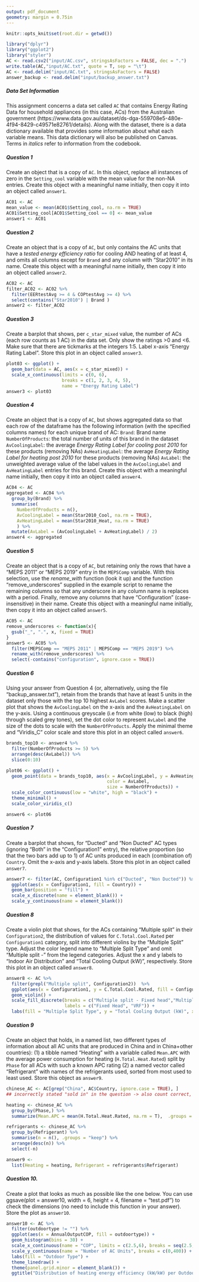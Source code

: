 ---
output: pdf_document
geometry: margin = 0.75in
---

```{r RMarkdown setup., include = FALSE}
knitr::opts_knit$set(root.dir = getwd())
```

```{r, include = FALSE}
library("dplyr")
library("ggplot2")
library("styler")
AC <- read.csv2("input/AC.csv", stringsAsFactors = FALSE, dec = ".")
write.table(AC,"input/AC.txt", quote = T, sep = "\t")
AC <- read.delim("input/AC.txt", stringsAsFactors = FALSE)
answer_backup <- read.delim("input/backup_answer.txt")
```

##### Data Set Information

This assignment concerns a data set called `AC` that contains Energy Rating Data for household appliances (in this case, ACs) from the Australian government (https://www.data.gov.au/dataset/ds-dga-559708e5-480e-4f94-8429-c49571e82761/details). Along with the dataset, there is a data dictionary available that provides some information about what each variable means. This data dictionary will also be published on Canvas. Terms in *italics* refer to information from the codebook.

##### Question 1
Create an object that is a copy of `AC`. In this object, replace all instances of zero in the `Setting_cool` variable with the mean value for the non-NA entries. Create this object with a meaningful name initially, then copy it into an object called `answer1`.

```{r, results = "hide", echo = FALSE}
AC01 <- AC
mean_value <- mean(AC01$Setting_cool, na.rm = TRUE)
AC01$Setting_cool[AC01$Setting_cool == 0] <- mean_value
answer1 <- AC01
```

##### Question 2
Create an object that is a copy of `AC`, but only contains the AC units that have a *tested energy efficiency ratio* for cooling AND heating of at least 4, and omits all columns except for `Brand` and any column with "Star2010" in its name. Create this object with a meaningful name initially, then copy it into an object called `answer2`.

```{r, results = "hide", echo = FALSE}
AC02 <- AC
filter_AC02 <- AC02 %>% 
  filter(EERtestAvg >= 4 & COPtestAvg >= 4) %>%
  select(contains("Star2010") | Brand )
answer2 <- filter_AC02
```

##### Question 3
Create a barplot that shows, per `c_star_mixed` value, the number of ACs (each row counts as 1 AC) in the data set. Only show the ratings >0 and <6. Make sure that there are tickmarks at the integers 1:5. Label x-axis "Energy Rating Label". Store this plot in an object called `answer3`.

```{r, results = "hide", echo = FALSE}
plot03 <- ggplot() +
  geom_bar(data = AC, aes(x = c_star_mixed)) + 
  scale_x_continuous(limits = c(0, 6), 
                     breaks = c(1, 2, 3, 4, 5),
                     name = "Energy Rating Label")
answer3 <- plot03
```


##### Question 4
Create an object that is a copy of `AC`, but shows aggregated data so that each row of the dataframe has the following information (with the specified columns names) for each unique brand of AC: 
`Brand`: Brand name
`NumberOfProducts`: the total number of units of this brand in the dataset
`AvCoolingLabel`: the average *Energy Rating Label for cooling post 2010* for these products (removing NAs)
`AvHeatingLabel`: the average *Energy Rating Label for heating post 2010* for these products (removing NAs)
`AvLabel`: the unweighted average value of the label values in the `AvCoolingLabel` and `AvHeatingLabel` entries for this brand.
Create this object with a meaningful name initially, then copy it into an object called `answer4`.

```{r, results = "hide", echo = FALSE}
AC04 <- AC
aggregated <- AC04 %>%
  group_by(Brand) %>%
  summarise(
    NumberOfProducts = n(), 
    AvCoolingLabel = mean(Star2010_Cool, na.rm = TRUE),
    AvHeatingLabel = mean(Star2010_Heat, na.rm = TRUE)
    ) %>%
  mutate(AvLabel = (AvCoolingLabel + AvHeatingLabel) / 2)
answer4 <- aggregated
```

##### Question 5
Create an object that is a copy of `AC`, but retaining only the rows that have a "MEPS 2011" or "MEPS 2019" entry in the `MEPSComp` variable. With this selection, use the *rename_with* function (look it up) and the function "remove_underscores" supplied in the example script to rename the remaining columns so that any underscore in any column name is replaces with a period. Finally, remove any columns that have "Configuration" (case-insensitive) in their name. Create this object with a meaningful name initially, then copy it into an object called `answer5`.


```{r, results = "hide", echo = FALSE}
AC05 <- AC
remove_underscores <- function(x){
  gsub("_", ".", x, fixed = TRUE)
}
answer5 <- AC05 %>%
  filter(MEPSComp == "MEPS 2011" | MEPSComp == "MEPS 2019") %>%
  rename_with(remove_underscores) %>%
  select(-contains("configuration", ignore.case = TRUE))
```


##### Question 6
Using your answer from Question 4 (or, alternatively, using the file "backup_answer.txt"), retain from the brands that have at least 5 units in the dataset only those with the top 10 highest `AvLabel` scores. Make a scatter plot that shows the `AvCoolingLabel` on the x-axis and the `AvHeatingLabel` on the y-axis. Using a continuous greyscale (i.e from white (low) to black (high) through scaled grey tones), set the dot color to represent `AvLabel` and the size of the dots to scale with the `NumberOfProducts`. Apply the minimal theme and "Viridis_C" color scale and store this plot in an object called `answer6`.

```{r, results = "hide", echo = FALSE}
brands_top10 <- answer4 %>%
  filter(NumberOfProducts >= 5) %>%
  arrange(desc(AvLabel)) %>%
  slice(0:10)

plot06 <- ggplot() +
  geom_point(data = brands_top10, aes(x = AvCoolingLabel, y = AvHeatingLabel, 
                                      color = AvLabel, 
                                      size = NumberOfProducts)) +
  scale_color_continuous(low = "white", high = "black") +
  theme_minimal() +
  scale_color_viridis_c()

answer6 <- plot06
```

##### Question 7
Create a barplot that shows, for "Ducted" and "Non Ducted" AC types (ignoring "Both" in the "Configuration1" entry), the relative proportion (so that the two bars add up to 1) of AC units produced in each (combination of) `Country`. Omit the x-axis and y-axis labels. Store this plot in an object called `answer7`.

```{r, results = "hide", echo = FALSE}
answer7 <- filter(AC, Configuration1 %in% c("Ducted", "Non Ducted")) %>%
  ggplot(aes(x = Configuration1, fill = Country)) +
  geom_bar(position = "fill") +
  scale_x_discrete(name = element_blank()) +
  scale_y_continuous(name = element_blank())
```

##### Question 8
Create a violin plot that shows, for the ACs containing "Multiple split" in their `Configuration2`, the distribution of values for `C.Total.Cool.Rated` per `Configuration1` category, split into different violins by the "Multiple Split" type. Adjust the color legend name to "Multiple Split Type" and omit "Multiple split - " from the legend categories. Adjust the x and y labels to "Indoor Air Distribution" and "Total Cooling Output (kW)", respectively. Store this plot in an object called `answer8`.

```{r, results = "hide", echo = FALSE}
answer8 <- AC %>% 
  filter(grepl("Multiple split", Configuration2))  %>%
  ggplot(aes(x = Configuration1, y = C.Total.Cool.Rated, fill = Configuration2)) +
  geom_violin() +
  scale_fill_discrete(breaks = c("Multiple split - Fixed head","Multiple split - VRF"), 
                      labels = c("Fixed Head", "VRF")) +
  labs(fill = "Multiple Split Type", y = "Total Cooling Output (kW)", x = "Indoor Air Distribution")

```

##### Question 9
Create an object that holds, in a named list, two different types of information about all AC units that are produced in China and in China+other countries):
(1) a tibble named "Heating" with a variable called `Mean.APC` with the average power consumption for heating (`H.Total.Heat.Rated`) split by `Phase` for all ACs with such a known APC rating 
(2) a named vector called "Refrigerant" with names of the refrigerants used, sorted from most used to least used. 
Store this object as `answer9`.

```{r, results = "hide", echo = FALSE, warning= F}
chinese_AC <- AC[grep("China", AC$Country, ignore.case = TRUE), ]
## incorrectly stated "sold in" in the question -> also count correct, need to update in answer model

heating <- chinese_AC %>%
  group_by(Phase,) %>%
  summarize(Mean.APC = mean(H.Total.Heat.Rated, na.rm = T),  .groups = "keep")

refrigerants <- chinese_AC %>%
  group_by(Refrigerant) %>%
  summarise(n = n(), .groups = "keep") %>%
  arrange(desc(n)) %>%
  select(-n)

answer9 <-
  list(Heating = heating, Refrigerant = refrigerants$Refrigerant)
```

##### Question 10.
Create a plot that looks as much as possible like the one below. You can use ggsave(plot = answer10, width = 6, height = 4, filename = "test.pdf") to check the dimensions (no need to include this function in your answer). Store the plot as `answer10`.
   
   
   

```{r, echo = FALSE, fig.width = 6, fig.height = 4, warning= FALSE, out.width = '100%', out.heigth = '100%'}

answer10 <- AC %>%
  filter(outdoortype != "") %>%
  ggplot(aes(x = AnnualOutputCOP, fill = outdoortype)) +
  geom_histogram(bins = 30) +
  scale_x_continuous(name = "COP", limits = c(2.5,6), breaks = seq(2.5,6,0.5)) +
  scale_y_continuous(name = "Number of AC Units", breaks = c(0,400)) + 
  labs(fill = "Outdoor Type") +
  theme_linedraw() +
  theme(panel.grid.minor = element_blank()) +
  ggtitle("Distribution of heating energy efficiency (kW/kW) per Outdoor Type")

```
